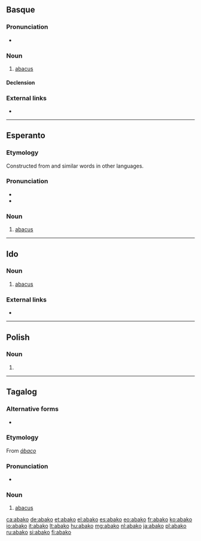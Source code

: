 {{also|ABAKO}}
==Basque==

===Pronunciation===
* {{IPA|/aˈba.ko/|lang=eu}}

===Noun===
{{eu-noun}}

# [[abacus]]

====Declension====
{{eu-decl-inanim noun|av=1|kv=1}}

===External links===
* {{R:EH}}

----

==Esperanto==

===Etymology===
Constructed from {{etyl|la|eo}} {{m|la|abacus||counting board}} and similar words in other languages.

===Pronunciation===
* {{IPA|/aˈbako/|lang=eo}}
* {{hyphenation|a|bak|o|lang=eo}}

===Noun===
{{eo-head}}

# {{lb|eo|mathematics}} [[abacus]]

----

==Ido==

===Noun===
{{io-noun|abak}}

# [[abacus]]

===External links===
* {{R:Dyer 1924|abak-o*}}

----

==Polish==

===Noun===
{{head|pl|noun form}}

# {{inflection of|abaka||voc|s|lang=pl}}

----

==Tagalog==

===Alternative forms===
* {{l|tl|abakus}}

===Etymology===
From {{etyl|es|tl}} ''[[ábaco]]''

===Pronunciation===
* {{IPA|/a.baˈko/|lang=tl}}

===Noun===
{{tl-noun}}

# [[abacus]]

[[ca:abako]]
[[de:abako]]
[[et:abako]]
[[el:abako]]
[[es:abako]]
[[eo:abako]]
[[fr:abako]]
[[ko:abako]]
[[io:abako]]
[[it:abako]]
[[lt:abako]]
[[hu:abako]]
[[mg:abako]]
[[nl:abako]]
[[ja:abako]]
[[pl:abako]]
[[ru:abako]]
[[si:abako]]
[[fi:abako]]